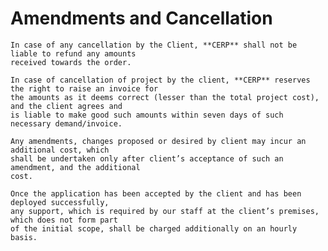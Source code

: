 # Amendments and Cancellation

    In case of any cancellation by the Client, **CERP** shall not be liable to refund any amounts 
    received towards the order.

    In case of cancellation of project by the client, **CERP** reserves the right to raise an invoice for 
    the amounts as it deems correct (lesser than the total project cost), and the client agrees and 
    is liable to make good such amounts within seven days of such necessary demand/invoice.

    Any amendments, changes proposed or desired by client may incur an additional cost, which 
    shall be undertaken only after client’s acceptance of such an amendment, and the additional 
    cost.

    Once the application has been accepted by the client and has been deployed successfully, 
    any support, which is required by our staff at the client’s premises, which does not form part 
    of the initial scope, shall be charged additionally on an hourly basis.